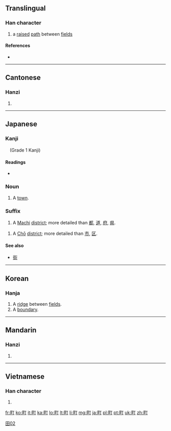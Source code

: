 ==Translingual==

===Han character===
{{Han char|rn=102|rad=田|as=02|sn=7|four=6102<sub>0</sub>|canj=田一弓 (WMN)|ids=⿰[[田]][[丁]]}}

# a [[raise]]d [[path]] between [[field]]s

====References====
* {{Han ref|kx=0759.070|dkj=21735|dj=1169.070|hdz=42528.050|uh=753A|ud=30010|bh=CB6D|bd=52077}}

----

==Cantonese==

===Hanzi===
{{yue-hanzi|jyut=|y=ting2}}

# {{defn|lang=yue|sort=田02}}

----

==Japanese==

===Kanji===
{{ja-kanji|grade=|rs=田02}}　(Grade 1 Kanji)

====Readings====
* {{ja-readings|on=[[ちょう]] (chō), [[てい]] (tei)|kun=[[まち]] (machi)}}

===Noun===
{{ja-noun|k|hira=まち|rom=machi}}

# A [[town]].

===Suffix===
{{ja-pos|k|suffix|hira=まち|rom=machi}}

# A [[Machi]] [[district]]; more detailed than [[都]], [[道]], [[府]], [[県]].
{{ja-pos|k|suffix|hira=ちょう|rom=chō}}
# A [[Chō]] [[district]]; more detailed than [[市]], [[区]].

====See also====
* [[街]]

[[Category:Grade 1 kanji|田02]]

----

==Korean==

===Hanja===
{{ko-hanja|hangeul=정|rv=jeong|mr=chŏng|y=ceng|eumhun=밭두둑|ehrv=batduduk|ehmr=|ehy=}}

# A [[ridge]] between [[field]]s.
# A [[boundary]].

----

==Mandarin==

===Hanzi===
{{cmn-hanzi|pin=[[dīng]] ([[ding1]]), [[tīng]] ([[ting1]]), [[tǐng]] ([[ting3]]), [[zhèng]] ([[zheng4]]), [[tiǎn]] ([[tian3]])|wg=ting<sup>1</sup>, t'ing<sup>1</sup>, t'ing<sup>3</sup>, cheng<sup>4</sup>, t'ien<sup>3</sup>}}

# {{defn|lang=cmn|sort=田02}}

----

==Vietnamese==

===Han character===
{{vi-hantu|[[đinh]]|rs=田02}}

# {{defn|lang=vi|sort=田02}}

[[fr:町]]
[[ko:町]]
[[it:町]]
[[ka:町]]
[[lo:町]]
[[lt:町]]
[[li:町]]
[[mg:町]]
[[ja:町]]
[[pl:町]]
[[pt:町]]
[[uk:町]]
[[zh:町]]